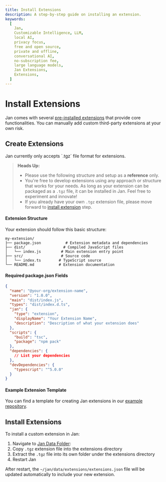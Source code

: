 ```yaml
---
title: Install Extensions
description: A step-by-step guide on installing an extension.
keywords:
  [
    Jan,
    Customizable Intelligence, LLM,
    local AI,
    privacy focus,
    free and open source,
    private and offline,
    conversational AI,
    no-subscription fee,
    large language models,
    Jan Extensions,
    Extensions,
  ]
---
```




# Install Extensions

Jan comes with several [pre-installed extensions](/docs/extensions#core-extensions) that provide core functionalities. You can manually add custom third-party extensions at your own risk.

## Create Extensions

<Callout type="info">
Jan currently only accepts `.tgz` file format for extensions.
</Callout>

> **Heads Up:**
> - Please use the following structure and setup as a **reference** only.
> - You're free to develop extensions using any approach or structure that works for your needs. As long as your extension can be packaged as a `.tgz` file, it can be installed in Jan. Feel free to experiment and innovate!
> - If you already have your own `.tgz` extension file, please move forward to [install extension](/docs/install-extensions#install-extensions) step. 

#### Extension Structure
Your extension should follow this basic structure:

```
my-extension/
├── package.json           # Extension metadata and dependencies
├── dist/                 # Compiled JavaScript files
│   └── index.js         # Main extension entry point
├── src/                 # Source code
│   └── index.ts        # TypeScript source
└── README.md           # Extension documentation
```

#### Required package.json Fields
```json
{
  "name": "@your-org/extension-name",
  "version": "1.0.0",
  "main": "dist/index.js",
  "types": "dist/index.d.ts",
  "jan": {
    "type": "extension",
    "displayName": "Your Extension Name",
    "description": "Description of what your extension does"
  },
  "scripts": {
    "build": "tsc",
    "package": "npm pack"
  },
  "dependencies": {
    // List your dependencies
  },
  "devDependencies": {
    "typescript": "^5.0.0"
  }
}
```

#### Example Extension Template

You can find a template for creating Jan extensions in our [example repository](https://github.com/janhq/extension-template).
## Install Extensions 

To install a custom extension in Jan:

1. Navigate to [Jan Data Folder](/docs/data-folder):
2. Copy `.tgz` extension file into the extensions directory
3. Extract the `.tgz` file into its own folder under the extensions directory
4. Restart Jan

After restart, the `~/jan/data/extensions/extensions.json` file will be updated automatically to include your new extension.

